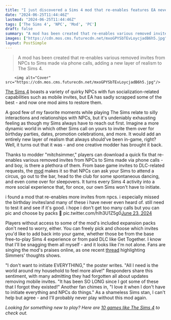 ```yaml
---
title: "I just discovered a Sims 4 mod that re-enables features EA never should've removed, and I don't think I'll ever play without it again"
date: "2024-06-25T11:44:46Z"
lastmod: "2024-06-25T11:44:46Z"
tags: ['The Sims 4', 'NPC', 'Mod', 'PC']
draft: false
summary: "A mod has been created that re-enables various removed invites from NPCs to Sims made via phone calls, adding a new layer of realism to The Sims 4."
images: ["https://cdn.mos.cms.futurecdn.net/mxoGPYSbTEvLoycjadB6h5.jpg"]
layout: PostSimple
---
```

> A mod has been created that re-enables various removed invites from NPCs to Sims made via phone calls, adding a new layer of realism to The Sims 4.


        <img alt="Cover" src="https://cdn.mos.cms.futurecdn.net/mxoGPYSbTEvLoycjadB6h5.jpg"/>
        
[<u>The Sims 4</u>](https://www.gamesradar.com/the-sims-4-guide/) boasts a variety of quirky NPCs with fun socialization-related capabilities such as mobile invites, but EA has sadly scrapped some of the best - and now one mod aims to restore them.

A good few of my favorite moments while playing The Sims relate to silly interactions and relationships with NPCs, but it's undeniably exhausting feeling as though my Sims always have to reach out first. Imagine a more dynamic world in which other Sims call on yours to invite them over for birthday parties, dates, promotion celebrations, and more. It would add an entirely new layer of realism that always should've been in-game, right? Well, it turns out that it was - and one creative modder has brought it back.

Thanks to modder "mitchsimmer," players can download a quick fix that re-enables various removed invites from NPCs to Sims made via phone calls - and boy, is there a plethora of them. From base game invites to DLC-related requests, the [<u>mod</u>](https://modthesims.info/d/684283/npc-invite-phone-calls-fix-to-birthday-party-playhooky-chartiy-party-promotion-party-playdate-cityinvites-sneak-out-invites-restaurant-invites-etc.html) makes it so that NPCs can ask your Sims to attend a circus, go out to the bar, head to the club for some spontaneous dancing, and even come over for sleepovers. It turns every Sims 4 activity into a more social experience that, for once, our own Sims won't have to initiate.

i found a mod that re-enables more invites from npcs. i especially missed the birthday invites!and many of these i have never even heard of. still need to test it and see if it's good. i hope i don't get too many calls but you can pic and choose by packs 🙂 pic.twitter.com/hIh3U1Z5g0[June 23, 2024](https://twitter.com/CharlyPancakes/status/1804908962627600398)

Players without access to some of the mod's included expansion packs don't need to worry, either. You can freely pick and choose which invites you'd like to add back into your game, whether those be from the base free-to-play Sims 4 experience or from paid DLC like Get Together. I know that I'll be snagging them all myself - and it looks like I'm not alone. Fans are singing the mod's praises online, as one recent [<u>thread</u>](https://twitter.com/CharlyPancakes/status/1804908962627600398) highlighting Simmers' thoughts shows. 

"I don't want to initiate EVERYTHING," the poster writes. "All I need is the world around my household to feel more alive!" Responders share this sentiment, with many admitting they had forgotten all about updates removing mobile invites. "It has been SO LONG since I got some of these that I forgot they existed!" Another fan chimes in, "I love it when I don't have to initiate everything and NPCs do things." As a shameless Sims stan, I can't help but agree - and I'll probably never play without this mod again.

*Looking for something new to play? Here are *[<u><em>10 games like The Sims 4</em></u>](https://www.gamesradar.com/games-like-the-sims/)* to check out.*
        